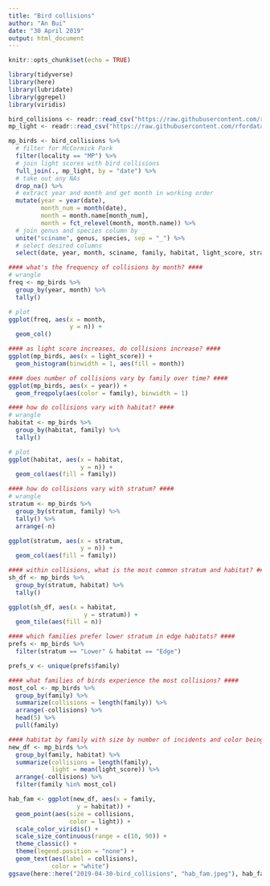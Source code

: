 ```yaml
---
title: "Bird collisions"
author: "An Bui"
date: "30 April 2019"
output: html_document
---
```


```r
knitr::opts_chunk$set(echo = TRUE)
```

```r
library(tidyverse)
library(here)
library(lubridate)
library(ggrepel)
library(viridis)
```

```r
bird_collisions <- readr::read_csv("https://raw.githubusercontent.com/rfordatascience/tidytuesday/master/data/2019/2019-04-30/bird_collisions.csv")
mp_light <- readr::read_csv("https://raw.githubusercontent.com/rfordatascience/tidytuesday/master/data/2019/2019-04-30/mp_light.csv")
```

```r
mp_birds <- bird_collisions %>% 
  # filter for McCormick Park
  filter(locality == "MP") %>% 
  # join light scores with bird collisions
  full_join(., mp_light, by = "date") %>% 
  # take out any NAs
  drop_na() %>% 
  # extract year and month and get month in working order
  mutate(year = year(date),
         month_num = month(date),
         month = month.name[month_num],
         month = fct_relevel(month, month.name)) %>% 
  # join genus and species column by _
  unite("sciname", genus, species, sep = "_") %>% 
  # select desired columns
  select(date, year, month, sciname, family, habitat, light_score, stratum)
```

```r
#### what's the frequency of collisions by month? ####
# wrangle
freq <- mp_birds %>% 
  group_by(year, month) %>% 
  tally()

# plot
ggplot(freq, aes(x = month,
                 y = n)) +
  geom_col()

#### as light score increases, do collisions increase? ####
ggplot(mp_birds, aes(x = light_score)) +
  geom_histogram(binwidth = 1, aes(fill = month))

#### does number of collisions vary by family over time? ####
ggplot(mp_birds, aes(x = year)) +
  geom_freqpoly(aes(color = family), binwidth = 1)

#### how do collisions vary with habitat? ####
# wrangle
habitat <- mp_birds %>% 
  group_by(habitat, family) %>% 
  tally()

# plot
ggplot(habitat, aes(x = habitat,
                    y = n)) +
  geom_col(aes(fill = family))

#### how do collisions vary with stratum? ####
# wrangle
stratum <- mp_birds %>% 
  group_by(stratum, family) %>% 
  tally() %>% 
  arrange(-n)

ggplot(stratum, aes(x = stratum,
                    y = n)) +
  geom_col(aes(fill = family))

#### within collisions, what is the most common stratum and habitat? ####
sh_df <- mp_birds %>% 
  group_by(stratum, habitat) %>% 
  tally()

ggplot(sh_df, aes(x = habitat,
                     y = stratum)) +
  geom_tile(aes(fill = n))

#### which families prefer lower stratum in edge habitats? ####
prefs <- mp_birds %>% 
  filter(stratum == "Lower" & habitat == "Edge")

prefs_v <- unique(prefs$family)

#### what families of birds experience the most collisions? ####
most_col <- mp_birds %>% 
  group_by(family) %>% 
  summarize(collisions = length(family)) %>% 
  arrange(-collisions) %>% 
  head(5) %>% 
  pull(family)

#### habitat by family with size by number of incidents and color being light level ####
new_df <- mp_birds %>% 
  group_by(family, habitat) %>%
  summarize(collisions = length(family),
            light = mean(light_score)) %>% 
  arrange(-collisions) %>% 
  filter(family %in% most_col)

hab_fam <- ggplot(new_df, aes(x = family,
                   y = habitat)) +
  geom_point(aes(size = collisions,
                 color = light)) +
  scale_color_viridis() +
  scale_size_continuous(range = c(10, 90)) +
  theme_classic() + 
  theme(legend.position = "none") +
  geom_text(aes(label = collisions),
            color = "white")
ggsave(here::here("2019-04-30-bird_collisions", "hab_fam.jpeg"), hab_fam, dpi = 400)
```




